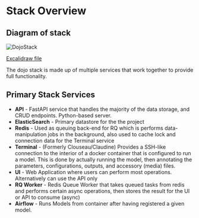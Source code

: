 # Stack Overview

## Diagram of stack

![DojoStack](/img/dev-docs-stack-overview.png)

[Excalidraw file](/img/DojoStack.excalidraw)

The dojo stack is made up of multiple services that work together to provide full functionality.

## Primary Stack Services

* **API** - FastAPI service that handles the majority of the data storage, and CRUD endpoints. Python-based server.
* **ElasticSearch** - Primary datastore for the the project
* **Redis** - Used as queuing back-end for RQ which is performs data-manipulation jobs in the background, also used to cache lock and connection data for the Terminal service
* **Terminal** - (Formerly Clouseau/Claudine) Provides a SSH-like connection to the interior of a docker container that is configured to run a model. This is done by actually running the model, then annotating the parameters, configurations, outputs, and accessory (media) files.
* **UI** - Web Application where users can perform most operations. Alternatively can use the API only
* **RQ Worker** - Redis Queue Worker that takes queued tasks from redis and performs certain async operations, then stores the result for the UI or API to consume (async)
* **Airflow** - Runs Models from container after having registered a given model.
